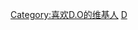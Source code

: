 {{Userbox
  |border-c = #000000
  |border-s = 1
  |id-c     = #FFFFFF
  |id-s     = 12
  |id-fc    = #000000
  |info-c   = #696969
  |info-s   = 8
  |info-fc  = #FFFFFF
  |id       = D.O
  |info     = <div class="center">这个用户喜欢{{link-ko|D.O|이현도|{{color|white|D.O}}}}<br />“'''Show Me The Money'''”</div>
  |nocat    = 喜欢D.O的维基人
}}
<includeonly>[[Category:喜欢D.O的维基人]]</includeonly>
<noinclude>[[Category:艺人用户框模板|D]]</noinclude>